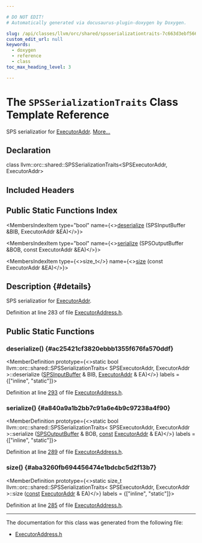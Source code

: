 ```yaml
---

# DO NOT EDIT!
# Automatically generated via docusaurus-plugin-doxygen by Doxygen.

slug: /api/classes/llvm/orc/shared/spsserializationtraits-7c663d3ebf566f53b426b05f6555c600
custom_edit_url: null
keywords:
  - doxygen
  - reference
  - class
toc_max_heading_level: 3

---
```





# The `SPSSerializationTraits` Class Template Reference

<DoxygenPage pluginConfig={pluginConfig}>

SPS serializatior for <a href="/docs/api/classes/llvm/orc/executoraddr">ExecutorAddr</a>. <a href="#details">More...</a>

## Declaration

<CodeBlock>class llvm::orc::shared::SPSSerializationTraits&lt;SPSExecutorAddr, ExecutorAddr&gt;</CodeBlock>

## Included Headers

<IncludesList>
<IncludesListItem
  filePath="llvm/ExecutionEngine/Orc/Shared/ExecutorAddress.h"
  permalink="/docs/api/files/include/include/llvm/include/llvm/executionengine/include/llvm/executionengine/orc/include/llvm/executionengine/orc/shared/executoraddress-h"
  isLocal="true" />
</IncludesList>

## Public Static Functions Index

<MembersIndex>

<MembersIndexItem
  type="bool"
  name={<><a href="#ac25421cf3820ebbb1355f676fa570ddf">deserialize</a> (SPSInputBuffer &amp;BIB, ExecutorAddr &amp;EA)</>}>
</MembersIndexItem>

<MembersIndexItem
  type="bool"
  name={<><a href="#a840a9a1b2bb7c91a6e4b9c97238a4f90">serialize</a> (SPSOutputBuffer &amp;BOB, const ExecutorAddr &amp;EA)</>}>
</MembersIndexItem>

<MembersIndexItem
  type={<>size&#95;t</>}
  name={<><a href="#aba3260fb694456474e1bdcbc5d2f13b7">size</a> (const ExecutorAddr &amp;EA)</>}>
</MembersIndexItem>

</MembersIndex>

## Description {#details}

SPS serializatior for <a href="/docs/api/classes/llvm/orc/executoraddr">ExecutorAddr</a>.

Definition at line 283 of file <a href="/docs/api/files/include/include/llvm/include/llvm/executionengine/include/llvm/executionengine/orc/include/llvm/executionengine/orc/shared/executoraddress-h">ExecutorAddress.h</a>.

<SectionDefinition>

## Public Static Functions

### deserialize() {#ac25421cf3820ebbb1355f676fa570ddf}

<MemberDefinition
  prototype={<>static bool llvm::orc::shared::SPSSerializationTraits&lt; SPSExecutorAddr, ExecutorAddr &gt;::deserialize (<a href="/docs/api/classes/llvm/orc/shared/spsinputbuffer">SPSInputBuffer</a> &amp; BIB, <a href="/docs/api/classes/llvm/orc/executoraddr">ExecutorAddr</a> &amp; EA)</>}
  labels = {["inline", "static"]}>

Definition at line <a href="/docs/api/files/include/include/llvm/include/llvm/executionengine/include/llvm/executionengine/orc/include/llvm/executionengine/orc/shared/executoraddress-h/#l00293">293</a> of file <a href="/docs/api/files/include/include/llvm/include/llvm/executionengine/include/llvm/executionengine/orc/include/llvm/executionengine/orc/shared/executoraddress-h">ExecutorAddress.h</a>.
</MemberDefinition>

### serialize() {#a840a9a1b2bb7c91a6e4b9c97238a4f90}

<MemberDefinition
  prototype={<>static bool llvm::orc::shared::SPSSerializationTraits&lt; SPSExecutorAddr, ExecutorAddr &gt;::serialize (<a href="/docs/api/classes/llvm/orc/shared/spsoutputbuffer">SPSOutputBuffer</a> &amp; BOB, <a href="/docs/api/files/lib/lib/target/lib/target/aarch64/aarch64promoteconstant-cpp/#a90f8350fecae261c25be85d38b451bff">const</a> <a href="/docs/api/classes/llvm/orc/executoraddr">ExecutorAddr</a> &amp; EA)</>}
  labels = {["inline", "static"]}>

Definition at line <a href="/docs/api/files/include/include/llvm/include/llvm/executionengine/include/llvm/executionengine/orc/include/llvm/executionengine/orc/shared/executoraddress-h/#l00289">289</a> of file <a href="/docs/api/files/include/include/llvm/include/llvm/executionengine/include/llvm/executionengine/orc/include/llvm/executionengine/orc/shared/executoraddress-h">ExecutorAddress.h</a>.
</MemberDefinition>

### size() {#aba3260fb694456474e1bdcbc5d2f13b7}

<MemberDefinition
  prototype={<>static size&#95;t llvm::orc::shared::SPSSerializationTraits&lt; SPSExecutorAddr, ExecutorAddr &gt;::size (<a href="/docs/api/files/lib/lib/target/lib/target/aarch64/aarch64promoteconstant-cpp/#a90f8350fecae261c25be85d38b451bff">const</a> <a href="/docs/api/classes/llvm/orc/executoraddr">ExecutorAddr</a> &amp; EA)</>}
  labels = {["inline", "static"]}>

Definition at line <a href="/docs/api/files/include/include/llvm/include/llvm/executionengine/include/llvm/executionengine/orc/include/llvm/executionengine/orc/shared/executoraddress-h/#l00285">285</a> of file <a href="/docs/api/files/include/include/llvm/include/llvm/executionengine/include/llvm/executionengine/orc/include/llvm/executionengine/orc/shared/executoraddress-h">ExecutorAddress.h</a>.
</MemberDefinition>

</SectionDefinition>

<hr/>

The documentation for this class was generated from the following file:

<ul>
<li><a href="/docs/api/files/include/include/llvm/include/llvm/executionengine/include/llvm/executionengine/orc/include/llvm/executionengine/orc/shared/executoraddress-h">ExecutorAddress.h</a></li>
</ul>

</DoxygenPage>
